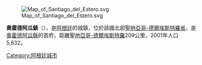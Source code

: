 [[Image:Map_of_Santiago_del_Estero.svg|right]]

'''奧霍德阿瓜鎮'''（{{lang-es|Villa Ojo de Agua}}），是[[阿根廷|阿根廷]]的城鎮，位於該國北部[[聖地亞哥-德爾埃斯特羅省|聖地亞哥-德爾埃斯特羅省]]，是[[奧霍德阿瓜縣|奧霍德阿瓜縣]]的首府，距離[[聖地亞哥-德爾埃斯特羅|聖地亞哥-德爾埃斯特羅]]209公里，2001年人口5,832。

{{coord|29|31|S|63|42|W|display=title|region:AR_type:city_source:GNS-enwiki}}

{{Argentina-geo-stub}}
[[Category:阿根廷城市|Category:阿根廷城市]]